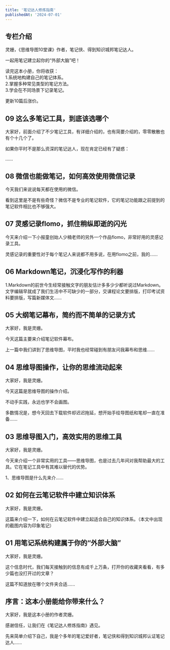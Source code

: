 ```yaml
---
title: '笔记达人修炼指南'
publishedAt: '2024-07-01'
---
```


## 专栏介绍

灵姗，《思维导图10堂课》作者，笔记侠、得到知识城邦笔记达人。  
  
一起用笔记建立起你的“外部大脑”吧！  
  
读完这本小册，你将收获：  
1.系统地构建自己的笔记体系。  
2.掌握多种常见类型的笔记方法。  
3.学会在不同场景下记录笔记。  
  
更新10篇后涨价。

## 09 这么多笔记工具，到底该选哪个
 大家好，前面介绍了不少笔记工具，有详细介绍的，也有简要介绍的，零零散散也有个十几个了。

如果你平时不是那么资深的笔记达人，现在肯定已经有了疑惑：

......

## 08 微信也能做笔记，如何高效使用微信记录
 今天我们来说说每天都在使用的微信。

看到这里是不是有些奇怪？微信不是专业的笔记软件，它的笔记功能跟之前提到的笔记软件相比也不够强大。

## 07 灵感记录flomo，抓住稍纵即逝的闪光
今天来介绍一下小报童创始人少楠老师的另外一个作品flomo，非常好用的灵感记录工具。

灵感记录的重要性对于每个笔记人来说都不用多说，在用flomo之前，我的......

## 06 Markdown笔记，沉浸化写作的利器
1.Markdown的前世今生经常接触文字的朋友估计多多少少都听说过Markdown。文字编辑早就成了我们生活中不可缺少的一部分，交课程论文要排版，打印考试资料要排版，写篇新媒体文......

## 05 大纲笔记幕布，简约而不简单的记录方式
大家好，我是灵姗。

今天这篇主要来介绍笔记软件幕布。

上一篇中我们讲到了思维导图，平时我也经常碰到有朋友问我幕布和思维......

## 04 思维导图操作，让你的思维流动起来
大家好，我是灵姗。

今天这篇是思维导图的操作介绍。

不动手实践，永远也学不会画图。

多数情况是，想今天回去下载软件却迟迟拖延，想开始手绘导图纸和笔却一直在准备......

## 03 思维导图入门，高效实用的思维工具
大家好，我是灵姗。

今天来介绍一个非常实用的工具——思维导图，也是过去几年间对我帮助最大的工具。它在笔记工具中有其难以替代的优势。

1、思维导图是什么先来介......

## 02 如何在云笔记软件中建立知识体系
大家好，我是灵姗。

这篇来介绍一下，如何在云笔记软件中建立起适合自己的知识体系。（本文中出现的截图内容为印象笔记）

## 01 用笔记系统构建属于你的“外部大脑”
大家好，我是灵姗。

这个信息时代，我们每天接触到的信息有成千上万条，打开你的收藏夹看看，有多少篇也没打开过的文章？

这篇不知道放在哪个文件夹合适......

## 序言：这本小册能给你带来什么？
大家好，我是这本小册的作者灵姗。

感谢信任，让我们在《笔记达人修炼指南》遇见。

先来简单介绍下自己，我是个多年的笔记爱好者，笔记侠和得到知识城邦认证笔记达人......
